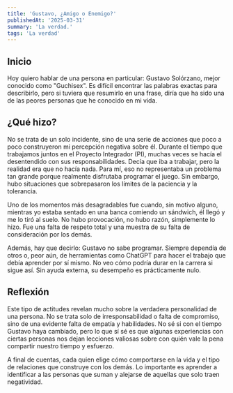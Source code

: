 ```yaml
---
title: 'Gustavo, ¿Amigo o Enemigo?'
publishedAt: '2025-03-31'
summary: 'La verdad.'
tags: 'La verdad'
---
```


## Inicio

Hoy quiero hablar de una persona en particular: Gustavo Solórzano, mejor conocido como "Guchisex". Es difícil encontrar las palabras exactas para describirlo, pero si tuviera que resumirlo en una frase, diría que ha sido una de las peores personas que he conocido en mi vida.

## ¿Qué hizo?

No se trata de un solo incidente, sino de una serie de acciones que poco a poco construyeron mi percepción negativa sobre él. Durante el tiempo que trabajamos juntos en el Proyecto Integrador (PI), muchas veces se hacía el desentendido con sus responsabilidades. Decía que iba a trabajar, pero la realidad era que no hacía nada. Para mí, eso no representaba un problema tan grande porque realmente disfrutaba programar el juego. Sin embargo, hubo situaciones que sobrepasaron los límites de la paciencia y la tolerancia.

Uno de los momentos más desagradables fue cuando, sin motivo alguno, mientras yo estaba sentado en una banca comiendo un sándwich, él llegó y me lo tiró al suelo. No hubo provocación, no hubo razón, simplemente lo hizo. Fue una falta de respeto total y una muestra de su falta de consideración por los demás.

Además, hay que decirlo: Gustavo no sabe programar. Siempre dependía de otros o, peor aún, de herramientas como ChatGPT para hacer el trabajo que debía aprender por sí mismo. No veo cómo podría durar en la carrera si sigue así. Sin ayuda externa, su desempeño es prácticamente nulo.

## Reflexión

Este tipo de actitudes revelan mucho sobre la verdadera personalidad de una persona. No se trata solo de irresponsabilidad o falta de compromiso, sino de una evidente falta de empatía y habilidades. No sé si con el tiempo Gustavo haya cambiado, pero lo que sí sé es que algunas experiencias con ciertas personas nos dejan lecciones valiosas sobre con quién vale la pena compartir nuestro tiempo y esfuerzo.

A final de cuentas, cada quien elige cómo comportarse en la vida y el tipo de relaciones que construye con los demás. Lo importante es aprender a identificar a las personas que suman y alejarse de aquellas que solo traen negatividad.
